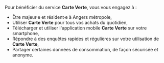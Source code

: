 Pour bénéficier du service **Carte Verte**, vous vous engagez à : 

- Être majeur·e et résident·e à Angers métropole,
- Utiliser **Carte Verte** pour tous vos achats du quotidien,
- Télécharger et utiliser l'application mobile **Carte Verte** sur votre smartphone,
- Répondre à des enquêtes rapides et régulières sur votre utilisation de **Carte Verte**,
- Partager certaines données de consommation, de façon sécurisée et anonyme.

